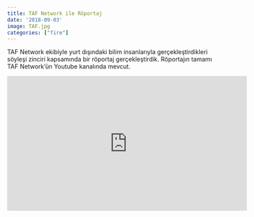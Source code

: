 ```yaml
---
title: TAF Network ile Röportaj
date: '2018-09-03'
image: TAF.jpg
categories: ["fire"]
---
```


TAF Network ekibiyle yurt dışındaki bilim insanlarıyla gerçekleştirdikleri söyleşi zinciri kapsamında bir röportaj gerçekleştirdik. Röportajın tamamı TAF Network'ün Youtube kanalında mevcut.

<iframe width="560" height="315" src="https://www.youtube.com/embed/1vO27nLm5Os?si=2R_ZzKHTamrGXs-v" title="YouTube video player" frameborder="0" allow="accelerometer; autoplay; clipboard-write; encrypted-media; gyroscope; picture-in-picture; web-share" allowfullscreen></iframe>